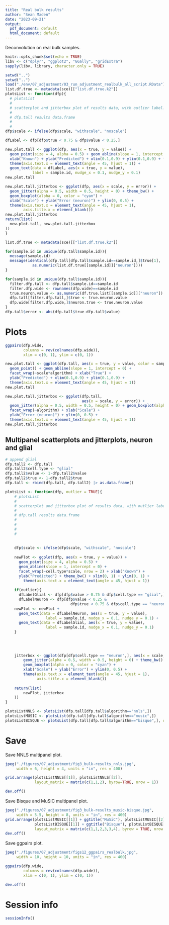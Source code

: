 ```yaml
---
title: "Real bulk results"
author: "Sean Maden"
date: "2023-09-21"
output:
  pdf_document: default
  html_document: default
---
```


Deconvolution on real bulk samples.

```r
knitr::opts_chunk$set(echo = TRUE)
libv <- c("dplyr", "ggplot2", "GGally", "gridExtra")
sapply(libv, library, character.only = TRUE)
```

```r
setwd("..")
setwd("..")
load("./env/07_adjustment/03_run_adjustment_realbulk_all_script.RData")
list.df.true <- metadata(sce)[["list.df.true.k2"]]
plotsList <- function(dfp){
  # plotsList
  # 
  # scatterplot and jitterbox plot of results data, with outlier label.
  #
  # dfp.tall results data.frame
  #
  #
dfp$scale <- ifelse(dfp$scale, "withscale", "noscale")

dfLabel <- dfp[dfp$true < 0.75 & dfp$value < 0.25,]

new.plot.tall <- ggplot(dfp, aes(x = true, y = value)) + 
  geom_point(size = 4, alpha = 0.5) + geom_abline(slope = 1, intercept = 0) + facet_wrap(~scale) + 
  xlab("Known") + ylab("Predicted") + xlim(0.1,0.9) + ylim(0.1,0.9) + theme_bw() +
  theme(axis.text.x = element_text(angle = 45, hjust = 1)) +
  geom_text(data = dfLabel, aes(x = true, y = value), 
            label = sample.id, nudge_x = 0.1, nudge_y = 0.1)
new.plot.tall

new.plot.tall.jitterbox <- ggplot(dfp, aes(x = scale, y = error)) + 
  geom_jitter(alpha = 0.5, width = 0.5, height = 0) + theme_bw() +
  geom_boxplot(alpha = 0, color = "cyan") + 
  xlab("Scale") + ylab("Error (neuron)") + ylim(0, 0.5) +
  theme(axis.text.x = element_text(angle = 45, hjust = 1),
        axis.title.x = element_blank())
new.plot.tall.jitterbox
return(list(
  new.plot.tall, new.plot.tall.jitterbox
))
}
```

```r
list.df.true <- metadata(sce)[["list.df.true.k2"]]

for(sample.id in unique(dfp.tall$sample.id)){
  message(sample.id)
  message(identical(dfp.tall[dfp.tall$sample.id==sample.id,]$true[1],
            as.numeric(list.df.true[[sample.id]]["neuron"])))
}
```
  
```r
for(sample.id in unique(dfp.tall$sample.id)){
  filter.dfp.tall <- dfp.tall$sample.id==sample.id
  filter.dfp.wide <- rownames(dfp.wide)==sample.id
  true.neuron.value <- as.numeric(df.true.list[[sample.id]]["neuron"])
  dfp.tall[filter.dfp.tall,]$true <- true.neuron.value
  dfp.wide[filter.dfp.wide,]$neuron.true <- true.neuron.value
}
dfp.tall$error <- abs(dfp.tall$true-dfp.tall$value)
```

# Plots

```r
ggpairs(dfp.wide, 
        columns = rev(colnames(dfp.wide)),
        xlim = c(0, 1), ylim = c(0, 1))
```

```r
new.plot.tall <- ggplot(dfp.tall, aes(x = true, y = value, color = sample.id)) + 
  geom_point() + geom_abline(slope = 1, intercept = 0) + 
  facet_wrap(~scale*algorithm) + xlab("True") + 
  ylab("Predicted") + xlim(0.1,0.9) + ylim(0.1,0.9) +
  theme(axis.text.x = element_text(angle = 45, hjust = 1))
new.plot.tall
```

```r
new.plot.tall.jitterbox <- ggplot(dfp.tall, 
                                  aes(x = scale, y = error)) + 
  geom_jitter(alpha = 0.5, width = 0.5, height = 0) + geom_boxplot(alpha = 0, color = "cyan") +
  facet_wrap(~algorithm) + xlab("Scale") + 
  ylab("Error (neuron)") + ylim(0, 0.5) +
  theme(axis.text.x = element_text(angle = 45, hjust = 1))
new.plot.tall.jitterbox
```

## Multipanel scatterplots and jitterplots, neuron and glial

```r
# append glial
dfp.tall2 <- dfp.tall
dfp.tall2$cell.type <- "glial"
dfp.tall2$value <- 1-dfp.tall2$value
dfp.tall2$true <- 1-dfp.tall2$true
dfp.tall <- rbind(dfp.tall, dfp.tall2) |> as.data.frame()

plotsList <- function(dfp, outlier = TRUE){
    # plotsList
    # 
    # scatterplot and jitterbox plot of results data, with outlier label.
    #
    # dfp.tall results data.frame
    #
    #
    #
    #
  
    
    dfp$scale <- ifelse(dfp$scale, "withscale", "noscale")
    
    newPlot <- ggplot(dfp, aes(x = true, y = value)) + 
      geom_point(size = 4, alpha = 0.5) + 
      geom_abline(slope = 1, intercept = 0) + 
      facet_wrap(~cell.type*scale, nrow = 2) + xlab("Known") + 
      ylab("Predicted") + theme_bw() + xlim(0, 1) + ylim(0, 1) +
        theme(axis.text.x = element_text(angle = 45, hjust = 1))
        
    if(outlier){
      dfLabelGlial <- dfp[dfp$value > 0.75 & dfp$cell.type == "glial",]
      dfLabelNeuron <- dfp[dfp$value < 0.25 & 
                             dfp$true < 0.75 & dfp$cell.type == "neuron",]
    newPlot <- newPlot +
      geom_text(data = dfLabelNeuron, aes(x = true, y = value), 
                  label = sample.id, nudge_x = 0.1, nudge_y = 0.1) +
      geom_text(data = dfLabelGlial, aes(x = true, y = value), 
                  label = sample.id, nudge_x = 0.1, nudge_y = 0.1)
    }
    
    
    
      
    jitterbox <- ggplot(dfp[dfp$cell.type == "neuron",], aes(x = scale, y = error)) + 
        geom_jitter(alpha = 0.5, width = 0.5, height = 0) + theme_bw() +
        geom_boxplot(alpha = 0, color = "cyan") + 
        xlab("Scale") + ylab("Error") + ylim(0, 0.5) +
        theme(axis.text.x = element_text(angle = 45, hjust = 1),
              axis.title.x = element_blank())
    
    return(list(
        newPlot, jitterbox
    ))
}

plotsListNNLS <- plotsList(dfp.tall[dfp.tall$algorithm=="nnls",])
plotsListMUSIC <- plotsList(dfp.tall[dfp.tall$algorithm=="music",])
plotsListBISQUE <- plotsList(dfp.tall[dfp.tall$algorithm=="bisque",], outlier = FALSE)

```

# Save

Save NNLS multipanel plot.

```r

jpeg("./figures/07_adjustment/fig3_bulk-results_nnls.jpg", 
     width = 6, height = 4, units = "in", res = 400)

grid.arrange(plotsListNNLS[[1]], plotsListNNLS[[2]],  
             layout_matrix = matrix(c(1,1,2), byrow=TRUE, nrow = 1))

dev.off()

```

Save Bisque and MuSiC multipanel plot.

```r

jpeg("./figures/07_adjustment/fig3_bulk-results_music-bisque.jpg", 
     width = 5.5, height = 8, units = "in", res = 400)
grid.arrange(plotsListMUSIC[[1]] + ggtitle("MuSiC"), plotsListMUSIC[[2]] + ggtitle(""), 
             plotsListBISQUE[[1]] + ggtitle("Bisque"), plotsListBISQUE[[2]] + ggtitle(""), 
             layout_matrix = matrix(c(1,1,2,3,3,4), byrow = TRUE, nrow = 2))
dev.off()

```

Save ggpairs plot.

```r
jpeg("./figures/07_adjustment/figs12_ggpairs_realbulk.jpg", 
     width = 10, height = 10, units = "in", res = 400)

ggpairs(dfp.wide, 
        columns = rev(colnames(dfp.wide)),
        xlim = c(0, 1), ylim = c(0, 1))

dev.off()
```

# Session info

```r
sessionInfo()
```
